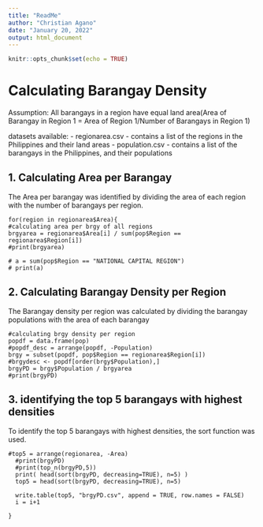 ```yaml
---
title: "ReadMe"
author: "Christian Agano"
date: "January 20, 2022"
output: html_document
---
```


```r
knitr::opts_chunk$set(echo = TRUE)
```

# Calculating Barangay Density

Assumption: All barangays in a region have equal land area(Area of Barangay in Region 1 = Area of Region 1/Number of Barangays in Region 1)

datasets available: - regionarea.csv - contains a list of the regions in the Philippines and their land areas - population.csv - contains a list of the barangays in the Philippines, and their populations

## 1. Calculating Area per Barangay
The Area per barangay was identified by dividing the area of each region with the number of barangays per region.

```i=1
for(region in regionarea$Area){
#calculating area per brgy of all regions
brgyarea = regionarea$Area[i] / sum(pop$Region == regionarea$Region[i])
#print(brgyarea)

# a = sum(pop$Region == "NATIONAL CAPITAL REGION")
# print(a)
```

## 2. Calculating Barangay Density per Region

The Barangay density per region was calculated by dividing the barangay populations with the area of each barangay

```
#calculating brgy density per region
popdf = data.frame(pop)
#popdf_desc = arrange(popdf, -Population)
brgy = subset(popdf, pop$Region == regionarea$Region[i])
#brgydesc <- popdf[order(brgy$Population),]
brgyPD = brgy$Population / brgyarea
#print(brgyPD)
```
## 3. identifying the top 5 barangays with highest densities
To identify the top 5 barangays with highest densities, the sort function was used.

```
#top5 = arrange(regionarea, -Area)
  #print(brgyPD)
  #print(top_n(brgyPD,5))
  print( head(sort(brgyPD, decreasing=TRUE), n=5) )
  top5 = head(sort(brgyPD, decreasing=TRUE), n=5)
  
  write.table(top5, "brgyPD.csv", append = TRUE, row.names = FALSE)
  i = i+1
  
}
```


